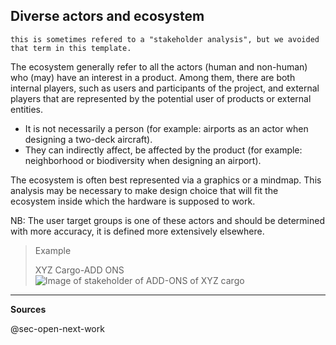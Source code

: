 ## Diverse actors and ecosystem {#sec-diverse-actors-and-ecosystem}

`this is sometimes refered to a "stakeholder analysis", but we avoided that term in this template.`

The ecosystem generally refer to all the actors (human and non-human) who (may) have an interest in a product.
Among them, there are both internal players, such as users and participants of the project, and external players that are represented by the potential user of products or external entities.

-   It is not necessarily a person (for example: airports as an actor when designing a two-deck aircraft).
-   They can indirectly affect, be affected by the product (for example: neighborhood or biodiversity when designing an airport).

The ecosystem is often best represented via a graphics or a mindmap.
This analysis may be necessary to make design choice that will fit the ecosystem inside which the hardware is supposed to work.

NB: The user target groups is one of these actors and should be determined with more accuracy, it is defined more extensively elsewhere.

> Example
>
> XYZ Cargo-ADD ONS ![Image of stakeholder of ADD-ONS of XYZ cargo](img/actors-xyz.jpg)

------------------------------------------------------------------------

**Sources**

@sec-open-next-work
